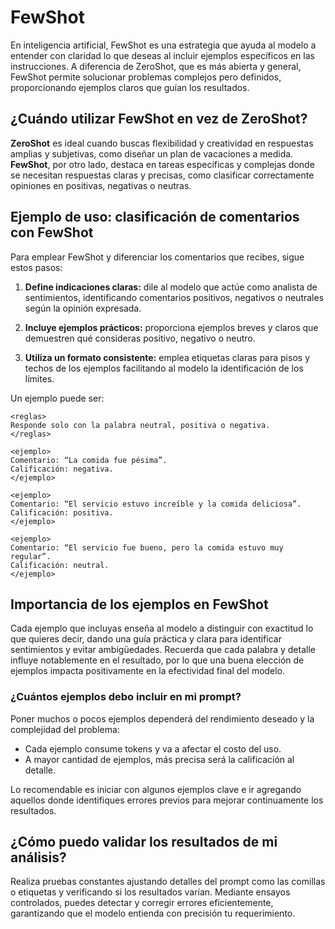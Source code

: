 # FewShot {.unnumbered}

En inteligencia artificial, FewShot es una estrategia que ayuda al modelo a entender con claridad lo que deseas al incluir ejemplos específicos en las instrucciones. A diferencia de ZeroShot, que es más abierta y general, FewShot permite solucionar problemas complejos pero definidos, proporcionando ejemplos claros que guían los resultados.


## ¿Cuándo utilizar FewShot en vez de ZeroShot?

**ZeroShot** es ideal cuando buscas flexibilidad y creatividad en respuestas amplias y subjetivas, como diseñar un plan de vacaciones a medida. **FewShot**, por otro lado, destaca en tareas específicas y complejas donde se necesitan respuestas claras y precisas, como clasificar correctamente opiniones en positivas, negativas o neutras.


## Ejemplo de uso: clasificación de comentarios con FewShot

Para emplear FewShot y diferenciar los comentarios que recibes, sigue estos pasos:

1. **Define indicaciones claras:** dile al modelo que actúe como analista de sentimientos, identificando comentarios positivos, negativos o neutrales según la opinión expresada.

2. **Incluye ejemplos prácticos:** proporciona ejemplos breves y claros que demuestren qué consideras positivo, negativo o neutro.

3. **Utiliza un formato consistente:** emplea etiquetas claras para pisos y techos de los ejemplos facilitando al modelo la identificación de los límites.

Un ejemplo puede ser:

```
<reglas>
Responde solo con la palabra neutral, positiva o negativa.
</reglas>

<ejemplo>
Comentario: “La comida fue pésima”.
Calificación: negativa.
</ejemplo>

<ejemplo>
Comentario: “El servicio estuvo increíble y la comida deliciosa”.
Calificación: positiva.
</ejemplo>

<ejemplo>
Comentario: “El servicio fue bueno, pero la comida estuvo muy regular”.
Calificación: neutral.
</ejemplo>
```


## Importancia de los ejemplos en FewShot

Cada ejemplo que incluyas enseña al modelo a distinguir con exactitud lo que quieres decir, dando una guía práctica y clara para identificar sentimientos y evitar ambigüedades. Recuerda que cada palabra y detalle influye notablemente en el resultado, por lo que una buena elección de ejemplos impacta positivamente en la efectividad final del modelo.


### ¿Cuántos ejemplos debo incluir en mi prompt?

Poner muchos o pocos ejemplos dependerá del rendimiento deseado y la complejidad del problema:

- Cada ejemplo consume tokens y va a afectar el costo del uso.
- A mayor cantidad de ejemplos, más precisa será la calificación al detalle.

::: {.callout-tip}
Lo recomendable es iniciar con algunos ejemplos clave e ir agregando aquellos donde identifiques errores previos para mejorar continuamente los resultados.
:::

## ¿Cómo puedo validar los resultados de mi análisis?
Realiza pruebas constantes ajustando detalles del prompt como las comillas o etiquetas y verificando si los resultados varían. Mediante ensayos controlados, puedes detectar y corregir errores eficientemente, garantizando que el modelo entienda con precisión tu requerimiento.

